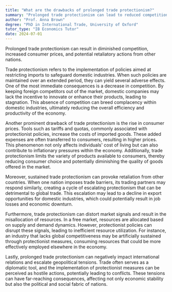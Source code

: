 ```yaml
---
title: "What are the drawbacks of prolonged trade protectionism?"
summary: "Prolonged trade protectionism can lead to reduced competition, higher consumer prices, and potential retaliation from other countries."
author: "Prof. Anna Brown"
degree: "PhD in International Trade, University of Oxford"
tutor_type: "IB Economics Tutor"
date: 2024-07-01
---
```


Prolonged trade protectionism can result in diminished competition, increased consumer prices, and potential retaliatory actions from other nations.

Trade protectionism refers to the implementation of policies aimed at restricting imports to safeguard domestic industries. When such policies are maintained over an extended period, they can yield several adverse effects. One of the most immediate consequences is a decrease in competition. By keeping foreign competitors out of the market, domestic companies may lack the incentive to innovate or enhance their products, leading to stagnation. This absence of competition can breed complacency within domestic industries, ultimately reducing the overall efficiency and productivity of the economy.

Another prominent drawback of trade protectionism is the rise in consumer prices. Tools such as tariffs and quotas, commonly associated with protectionist policies, increase the costs of imported goods. These added expenses are often transferred to consumers, resulting in higher prices. This phenomenon not only affects individuals' cost of living but can also contribute to inflationary pressures within the economy. Additionally, trade protectionism limits the variety of products available to consumers, thereby reducing consumer choice and potentially diminishing the quality of goods offered in the market.

Moreover, sustained trade protectionism can provoke retaliation from other countries. When one nation imposes trade barriers, its trading partners may respond similarly, creating a cycle of escalating protectionism that can be detrimental to global trade. This escalation may lead to a decline in export opportunities for domestic industries, which could potentially result in job losses and economic downturn.

Furthermore, trade protectionism can distort market signals and result in the misallocation of resources. In a free market, resources are allocated based on supply and demand dynamics. However, protectionist policies can disrupt these signals, leading to inefficient resource utilization. For instance, an industry that lacks global competitiveness may be artificially sustained through protectionist measures, consuming resources that could be more effectively employed elsewhere in the economy.

Lastly, prolonged trade protectionism can negatively impact international relations and escalate geopolitical tensions. Trade often serves as a diplomatic tool, and the implementation of protectionist measures can be perceived as hostile actions, potentially leading to conflicts. These tensions can have far-reaching consequences, affecting not only economic stability but also the political and social fabric of nations.
    